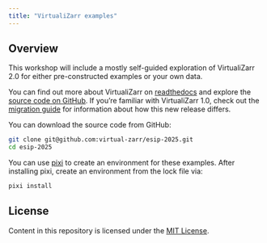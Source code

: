 ```yaml
---
title: "VirtualiZarr examples"
---
```


## Overview

This workshop will include a mostly self-guided exploration of VirtualiZarr 2.0 for either pre-constructed examples or your own data.

You can find out more about VirtualiZarr on [readthedocs](https://virtualizarr.readthedocs.io/en/stable/index.html) and explore the
[source code on GitHub](https://github.com/zarr-developers/VirtualiZarr). If you're familiar with VirtualiZarr 1.0, check out the
[migration guide](https://virtualizarr.readthedocs.io/en/stable/migration_guide.html) for information about how this new release differs.

You can download the source code from GitHub:

```bash
git clone git@github.com:virtual-zarr/esip-2025.git
cd esip-2025
```

You can use [pixi](https://pixi.sh/latest/) to create an environment for these examples. After installing pixi, create an environment from the
lock file via:

```bash
pixi install
```

## License

Content in this repository is licensed under the [MIT License](LICENSE.txt).